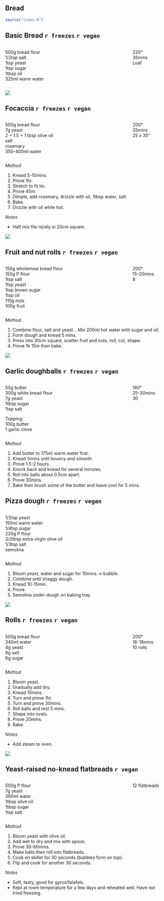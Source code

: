 ## Bread

```r
source("icons.R")
``` 

##  Basic Bread `r freezes` `r vegan`

:::: {.columns}

::: {.column width="80%"}

500g bread flour \
1/2tsp salt \
1tsp yeast \
1tsp sugar \
1tbsp oil \
325ml warm water

:::

::: {.column width="20%"}

220° \
35mins \
Loaf

:::

::::

![](pictures/basic-bread-01.jpg)

## Focaccia `r freezes` `r vegan`

:::: {.columns}

::: {.column width="80%"}

500g bread flour \
7g yeast \
2 + 1.5 + 1 tbsp olive oil \
salt \
rosemary \
350-400ml water

:::

::: {.column width="20%"}

200° \
25mins \
25 x 35"

:::

::::

*Method*

1. Knead 5-10mins.
1. Prove 1hr.
1. Stretch to fit tin.
1. Prove 45m.
1. Dimple, add rosemary, drizzle with oil, 1tbsp water, salt.
1. Bake.
1. Drizzle with oil while hot.

*Notes*

- Half mix fits nicely in 20cm square.

![](pictures/focaccia-01.jpg)

##  Fruit and nut rolls `r freezes` `r vegan`

:::: {.columns}

::: {.column width="80%"}

150g wholemeal bread flour \
150g P flour \
1tsp salt \
1tsp yeast \
1tsp brown sugar \
1tsp oil \
110g nuts \
100g fruit

:::

::: {.column width="20%"}

200° \
15-20mins \
8

:::

::::

*Method*

1. Combine flour, salt and yeast.
. Mix 200ml hot water with sugar and oil.
1. Form dough and knead 5 mins.
1. Press into 30cm square, scatter fruit and nuts, roll, cut, shape.
1. Prove 1h 15m then bake.

![](pictures/fruit-nut-rolls-01.jpg)

## Garlic doughballs `r freezes` `r vegan`

:::: {.columns}

::: {.column width="80%"}

50g butter \
300g white bread flour \
7g yeast \
1tbsp sugar \
1tsp salt

Topping: \
100g butter \
1 garlic clove

:::

::: {.column width="20%"}

160° \
25-30mins \
30

:::

::::

*Method*

1. Add butter to 175ml warm water first.
1. Knead 5mins until bouncy and smooth.
1. Prove 1.5-2 hours.
1. Knock back and knead for several minutes.
1. Roll into balls about 0.5cm apart.
1. Prove 30mins.
1. Bake then brush some of the butter and leave cool for 5 mins.

## Pizza dough `r freezes` `r vegan`

:::: {.columns}

::: {.column width="80%"}

1/2tsp yeast \
150ml warm water \
1/4tsp sugar \
220g P flour \
3/2tbsp extra virgin olive oil \
1/3tsp salt \
semolina

:::

::: {.column width="20%"}

:::

::::

*Method*

1. Bloom yeast, water and sugar for 10mins -> bubble.
1. Combine until shaggy dough.
1. Knead 10-15min.
1. Prove.
1. Semolina under dough on baking tray.

![](pictures/pizza-01.jpg)

## Rolls `r freezes` `r vegan`

:::: {.columns}

::: {.column width="80%"}

500g bread flour \
340ml water \
4g yeast \
8g salt \
6g sugar

:::

::: {.column width="20%"}

200° \
16-18mins \
10 rolls

:::

::::

*Method*

1. Bloom yeast.
1. Gradually add dry.
1. Knead 10mins.
1. Turn and prove 1hr.
1. Turn and prove 30mins.
1. Roll balls and rest 5 mins.
1. Shape into ovals.
1. Prove 20mins.
1. Bake.

*Notes*

- Add steam to oven.

![](pictures/rolls-01.jpg)

## Yeast-raised no-knead flatbreads `r vegan`

:::: {.columns}

::: {.column width="80%"}

500g P flour \
7g yeast \
360ml water \
1tbsp oilve oil \
1tbsp sugar \
1tsp salt

:::

::: {.column width="20%"}

12 flatbreads

:::

::::

*Method*

1. Bloom yeast with olive oil.
1. Add wet to dry and mix with spoon.
1. Prove 30-60mins.
1. Make balls then roll into flatbreads.
1. Cook on skillet for 30 seconds (bubbles form on top).
1. Flip and cook for another 30 seconds.

*Notes*

- Soft, tasty, good for gyros/falafels.
- Kept at room temperature for a few days and reheated well. Have not tried freezing.

